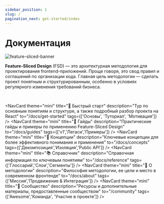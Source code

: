 ```yaml
---
sidebar_position: 1
slug: /
pagination_next: get-started/index
---
```


# Документация

![feature-sliced-banner](/img/banner.jpg)

**Feature-Sliced Design** (FSD) — это архитектурная методология для проектирования frontend-приложений. Проще говоря, это свод правил и соглашений по организации кода. Главная цель методологии — сделать проект понятным и структурированным, особенно в условиях регулярного изменения требований бизнеса.


<NavCard
    theme="primary"
    Icon="🍰"
    title="Новичок в FSD?" 
    description="Изучите основы и краткий обзор методологии"
    to="/docs/get-started/overview"
/>

<!-- TODO: move to features/doc-index -->

<br />

<NavCard
    theme="mini"
    title="🚀 Быстрый старт"
    description="Тур по основным понятиям и структуре, а также подробный разбор проекта на React"
    to="/docs/get-started"
    tags={['Основы', 'Туториал', 'Мотивация']}
/>
<NavCard
    theme="mini"
    title="🎯 Гайды"
    description="Практические гайды и примеры по применению Feature-Sliced Design"
    to="/docs/guides"
    tags={['v1','Легаси','Примеры']}
/>
<NavCard
    theme="mini"
    title="🧩 Концепции"
    description="Ключевые концепции для более эффективного понимания и применения"
    to="/docs/concepts"
    tags={['Декомпозиция','Изоляция','Public API']}
/>
<NavCard
    theme="mini"
    title="📚 Справочник"
    description="Справочная информация по ключевым понятиям"
    to="/docs/reference"
    tags={['Глоссарий','Слои','Сегменты']}
/>
<NavCard
    theme="mini"
    title="🍰 О методологии"
    description="Философия методологии, ее цели и место в современном фронтенде"
    to="/docs/about"
    tags={['Миссия','Продвижение & Интеграция']}
/>
<NavCard
    theme="mini"
    title="💫 Сообщество"
    description="Ресурсы и дополнительные материалы, предоставленные сообществом"
    to="/community"
    tags={['Awesome','Команда', 'Участие в проекте']}
/>
<NavCard
    theme="mini"
    title="🛠 Примеры"
    description="Примеры проектов, спроектированных по Feature-Sliced Design"
    to="/examples"
/>
